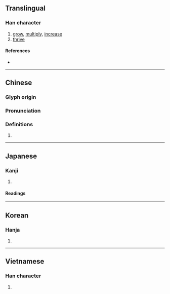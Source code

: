 {{character info/new}}
==Translingual==

===Han character===
{{Han char|rn=85|rad=水|as=09|sn=12|four=38132|canj=ETVI|ids=⿰氵兹}}

# [[grow]], [[multiply]], [[increase]]
# [[thrive]]

====References====
* {{Han ref|kx=0642.150|dkj=17919|dj=1049.190|hdz=31686.060|uh=6ECB|ud=28363|bh=B4FE|bd=46334}}

----

==Chinese==
{{zh-forms}}

===Glyph origin===
{{Han etym}}

===Pronunciation===
{{zh-pron
|m=zī
|c=zi1
|h=pfs=
|md=
|mn=qz:chir/tw,xm,zz:chu
|w=
|mc=y
|oc=y
|cat=v
}}

===Definitions===
{{zh-hanzi}}

# {{rfdef|lang=zh}}

----

==Japanese==

===Kanji===
{{ja-kanji|grade=c|rs=水09}}

# {{defn|lang=ja|sort=水09}}

====Readings====
{{ja-readings
|goon=し
|kanon=し
|kanyoon=じ
|kun=しげ-る, ま-す, ますます
}}

----

==Korean==

===Hanja===
{{ko-hanja|hangeul=자|eumhun=|rv=ja|mr=cha|y=ca}}

# {{defn|lang=ko|sort=水09}}

----

==Vietnamese==

===Han character===
{{vi-hantu|tư|rs=水09}}

# {{defn|lang=vi}}
